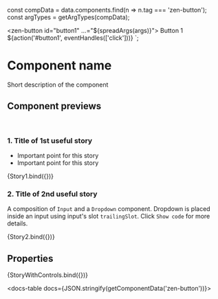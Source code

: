 
const compData = data.components.find(n => n.tag === 'zen-button');
const argTypes = getArgTypes(compData);

<Meta title="Forms/Checkbox" component="zen-button" argTypes={argTypes} />

  <zen-button id="button1" ...="${spreadArgs(args)}"> Button 1 </zen-button>
  ${action('#button1', eventHandles(['click']))}
`;



# Component name

Short description of the component

## Component previews

<br />

### 1. Title of 1st useful story

- Important point for this story
- Important point for this story

<Canvas>
  <Story name="button">{Story1.bind({})}</Story>
</Canvas>

### 2. Title of 2nd useful story

A composition of `Input` and a `Dropdown` component. Dropdown is placed inside an input using input's slot `trailingSlot`.
Click `Show code` for more details.

<Canvas>
  <Story name="story2">{Story2.bind({})}</Story>
</Canvas>

## Properties

<Canvas>
  <Story
    name="default"
    args={{
      ...getDefaultArgs(argTypes),
      // override some default values:
      variant: 'primary',
    }}
  >
    {StoryWithControls.bind({})}
  </Story>
</Canvas>

<ArgsTable story="default" />

<docs-table docs={JSON.stringify(getComponentData('zen-button'))}></docs-table>
